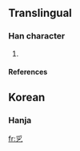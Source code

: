 ==Translingual==

===Han character===
{{Han char|rn=5|rad=乙|as=04|sn=5|four=|canj=月弓 (BN)}}

# {{defn|Han}}

====References====
{{Han ref|kx=0084.101|dkj=|dj=|hdz=|uh=340D|ud=13325|bh=|bd=}}

==Korean==

===Hanja===
{{ko-hanja|hangeul=졸|rv=jol|mr=chol|y=col}}

[[fr:㐍]]